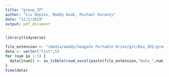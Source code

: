 ```yaml
---
title: "group_IP"
author: "Liv Depies, Maddy Doak, Michael Kuranty"
date: "12/1/2019"
output: pdf_document
---
```


```r
library(tidyverse)

file_extension <- "/media/maddy/Seagate Portable Drive/git/Bio_381/group_IP/excel_data/"
data <- vector("list",5)
for (num in 1:5) {
  data[[num]] <- as_tibble(read_excel(paste(file_extension,"Data_",num,".xlsx",sep="")))
}
View(data)
```